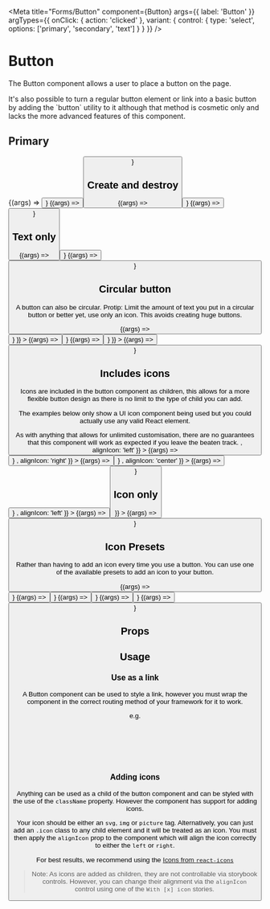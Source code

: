 

<Meta
  title="Forms/Button"
  component={Button}
  args={{
    label: 'Button'
  }}
  argTypes={{
    onClick: { action: 'clicked' },
    variant: {
      control: {
        type: 'select',
        options: ['primary', 'secondary', 'text']
      }
    }
  }}
/>

# Button

The Button component allows a user to place a button on the page.

<Tip>
  It's also possible to turn a regular button element or link into a basic
  button by adding the `button` utility to it although that method is cosmetic
  only and lacks the more advanced features of this component.
</Tip>

## Primary

<Canvas withSource="open">
  <Story
    name="Primary"
    args={{
      variant: 'primary',
      label: 'Primary'
    }}
  >
    {(args) => <Button {...args} />}
  </Story>
  <Story
    name="Primary (disabled)"
    args={{
      variant: 'primary',
      disabled: true,
      label: 'Primary (disabled)'
    }}
  >
    {(args) => <Button {...args} />}
  </Story>
</Canvas>

## Create and destroy

<Canvas withSource="open">
  <Story
    name="create"
    args={{
      variant: 'create',
      label: 'create'
    }}
  >
    {(args) => <Button {...args} />}
  </Story>
  <Story
    name="destroy"
    args={{
      variant: 'destroy',
      label: 'destroy'
    }}
  >
    {(args) => <Button {...args} />}
  </Story>
</Canvas>

## Text only

<Canvas withSource="open">
  <Story
    name="Text only"
    args={{
      variant: 'text',
      label: 'Text only'
    }}
  >
    {(args) => <Button {...args} />}
  </Story>
  <Story
    name="Text only (disabled)"
    args={{
      variant: 'text',
      disabled: true,
      label: 'Text only (disabled)'
    }}
  >
    {(args) => <Button {...args} />}
  </Story>
</Canvas>

## Circular button

A button can also be circular. Protip: Limit the amount of text you
put in a circular button or better yet, use only an icon. This avoids creating
huge buttons.

<Canvas withSource="open">
  <Story
    name="Circular"
    args={{
      variant: 'primary',
      label: 'add',
      circular: true
    }}
  >
    {(args) => <Button {...args} />}
  </Story>
  <Story
    name="Circular with icon"
    args={{
      variant: 'primary',
      label: 'add',
      circular: true,
      iconOnly: true,
      children: <FaCoffee />
    }}
  >
    {(args) => <Button {...args} />}
  </Story>
  <Story
    name="Circular (disabled)"
    args={{
      variant: 'primary',
      disabled: true,
      label: 'add',
      circular: true
    }}
  >
    {(args) => <Button {...args} />}
  </Story>
  <Story
    name="Circular (destroy)"
    args={{
      variant: 'destroy',
      label: 'destroy',
      circular: true,
      iconOnly: true,
      children: <FaCoffee />
    }}
  >
    {(args) => <Button {...args} />}
  </Story>
</Canvas>

## Includes icons

Icons are included in the button component as children, this allows for a more
flexible button design as there is no limit to the type of child you can add.

The examples below only show a UI icon component being used but you could actually
use any valid React element.

<Tip type="danger">
  As with anything that allows for unlimited customisation, there are no
  guarantees that this component will work as expected if you leave the beaten
  track.
</Tip>

<Canvas withSource="open">
  <Story
    name="With Left Icon"
    args={{
      variant: 'primary',
      children: <FaCoffee />,
      alignIcon: 'left'
    }}
  >
    {(args) => <Button {...args} />}
  </Story>
  <Story
    name="With Right Icon"
    args={{
      variant: 'primary',
      children: <FaCoffee />,
      alignIcon: 'right'
    }}
  >
    {(args) => <Button {...args} />}
  </Story>
  <Story
    name="With Central Icon"
    args={{
      variant: 'primary',
      children: <FaCoffee />,
      alignIcon: 'center'
    }}
  >
    {(args) => <Button {...args} />}
  </Story>
  <Story
    name="With Icon (disabled)"
    args={{
      variant: 'primary',
      disabled: true,
      children: <FaCoffee />,
      alignIcon: 'left'
    }}
  >
    {(args) => <Button {...args} />}
  </Story>
</Canvas>

## Icon only

<Canvas withSource="open">
  <Story
    name="Icon only"
    args={{
      variant: 'primary',
      iconOnly: true,
      children: <FaCoffee />
    }}
  >
    {(args) => <Button {...args} />}
  </Story>
</Canvas>

## Icon Presets

Rather than having to add an icon every time you use a button. You can use one of the
available presets to add an icon to your button.

<Canvas withSource="open">
  <Story
    name="Add icon"
    args={{
      variant: 'create',
      iconOnly: true,
      preset: 'add'
    }}
  >
    {(args) => <Button {...args} />}
  </Story>
  <Story
    name="Edit icon"
    args={{
      variant: 'primary',
      iconOnly: true,
      preset: 'edit'
    }}
  >
    {(args) => <Button {...args} />}
  </Story>
  <Story
    name="delete icon"
    args={{
      variant: 'destroy',
      iconOnly: true,
      preset: 'delete'
    }}
  >
    {(args) => <Button {...args} />}
  </Story>
  <Story
    name="refresh icon"
    args={{
      variant: 'primary',
      iconOnly: true,
      preset: 'refresh'
    }}
  >
    {(args) => <Button {...args} />}
  </Story>
  <Story
    name="close icon"
    args={{
      variant: 'primary',
      iconOnly: true,
      preset: 'close'
    }}
  >
    {(args) => <Button {...args} />}
  </Story>
</Canvas>

## Props

<ArgsTable of={Button} />

## Usage

### Use as a link

A Button component can be used to style a link, however you must wrap the component
in the correct routing method of your framework for it to work.

e.g.

```jsx
<Link href="/marketplace">
  <Button alignIcon="left">
    <FaArrowLeft /> Return to Home page
  </Button>
</Link>
```

### Adding icons

Anything can be used as a child of the button component and can be styled with
the use of the `className` property. However the component has support for
adding icons.

Your icon should be either an `svg`, `img` or `picture` tag. Alternatively, you
can just add an `.icon` class to any child element and it will be treated as an
icon. You must then apply the `alignIcon` prop to the component which will align
the icon correctly to either the `left` or `right`.

For best results, we recommend using the
[Icons from `react-icons`](https://react-icons.github.io/)

> Note: As icons are added as children, they are not controllable via storybook controls. However,
> you can change their alignment via the `alignIcon` control using one of the `With [x] icon` stories.
